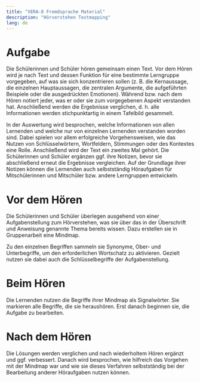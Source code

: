 ```yaml
---
title: "VERA-8 Fremdsprache Material"
description: "Hörverstehen Textmapping"
lang: de
---
```


# Aufgabe

Die Schülerinnen und Schüler hören gemeinsam einen Text. Vor dem Hören wird je nach Text und dessen Funktion für eine bestimmte Lerngruppe vorgegeben, auf was sie sich konzentrieren sollen (z. B. die Kernaussage, die einzelnen Hauptaussagen, die zentralen Argumente, die aufgeführten Beispiele oder die ausgedrückten Emotionen). Während bzw. nach dem Hören notiert jeder, was er oder sie zum vorgegebenen Aspekt verstanden hat. Anschließend werden die Ergebnisse verglichen, d. h. alle Informationen werden stichpunktartig in einem Tafelbild gesammelt. 

In der Auswertung wird besprochen, welche Informationen von allen Lernenden und welche nur von einzelnen Lernenden verstanden worden sind. Dabei spielen vor allem erfolgreiche Vorgehensweisen, wie das Nutzen von Schlüsselwörtern, Wortfeldern, Stimmungen oder des Kontextes eine Rolle. Anschließend wird der Text ein zweites Mal gehört. Die Schülerinnen und Schüler ergänzen ggf. ihre Notizen, bevor sie abschließend erneut die Ergebnisse vergleichen. Auf der Grundlage ihrer Notizen können die Lernenden auch selbstständig Höraufgaben für Mitschülerinnen und Mitschüler bzw. andere Lerngruppen entwickeln.

# Vor dem Hören

Die Schülerinnen und Schüler überlegen ausgehend von einer Aufgabenstellung zum Hörverstehen, was sie über das in der Überschrift und Anweisung genannte Thema bereits wissen. Dazu erstellen sie in Gruppenarbeit eine Mindmap.

Zu den einzelnen Begriffen sammeln sie Synonyme, Ober- und Unterbegriffe, um den erforderlichen Wortschatz zu aktivieren. Gezielt nutzen sie dabei auch die Schlüsselbegriffe der Aufgabenstellung.

# Beim Hören

Die Lernenden nutzen die Begriffe ihrer Mindmap als Signalwörter. Sie markieren alle Begriffe, die sie heraushören. Erst danach beginnen sie, die Aufgabe zu bearbeiten. 

# Nach dem Hören

Die Lösungen werden verglichen und nach wiederholtem Hören ergänzt und ggf. verbessert. Danach wird besprochen, wie hilfreich das Vorgehen mit der Mindmap war und wie sie dieses Verfahren selbstständig bei der Bearbeitung anderer Höraufgaben nutzen können.
